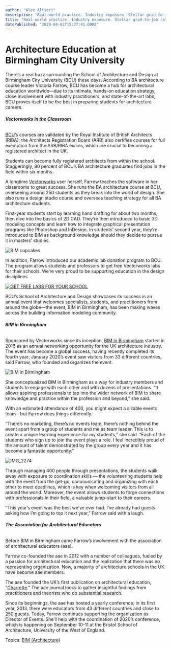 ```yaml
---
author: "Alex Altieri"
description: "Real-world practice. Industry exposure. Stellar grad-to-job rates. Find out more about the School of Architecture and Design at Birmingham City University."
title: "Real-world practice. Industry exposure. Stellar grad-to-job rates. Find out more about the School of Architecture and Design at Birmingham City University." 
datePublished: "2020-04-02T15:27:41.000Z"
---
```

# Architecture Education at Birmingham City University

There’s a real buzz surrounding the School of Architecture and Design at Birmingham City University (BCU) these days. According to BA architecture course leader Victoria Farrow, BCU has become a hub for architectural education worldwide—due to its intimate, hands-on education strategy, close involvement with industry practitioners, and state-of-the-art labs, BCU proves itself to be the best in preparing students for architecture careers.

###### **Vectorworks in the Classroom**

[BCU](https://www.bcu.ac.uk/)’s courses are validated by the Royal Institute of British Architects (RIBA); the Architects Registration Board (ARB) also certifies courses for full exemption from the ARB/RIBA exams, which are crucial to becoming a registered architect in the UK.

Students can become fully registered architects from within the school. Staggeringly, 90 percent of BCU’s BA architecture graduates find jobs in the field within six months.

A longtime [Vectorworks](http://vectorworks.net/?utm%5Fcampaign=blog&utm%5Fmedium=planetvectorworks&utm%5Fsource=intext&utm%5Fcontent=040220archbcu) user herself, Farrow teaches the software in her classrooms to great success. She runs the BA architecture course at BCU, overseeing around 250 students as they break into the world of design. She also runs a design studio course and oversees teaching strategy for all BA architecture students.

First-year students start by learning hand drafting for about two months, then dive into the basics of 2D CAD. They’re then introduced to basic 3D modeling concepts and learn how to integrate graphical presentation programs like Photoshop and InDesign. In students’ second year, they’re introduced to BIM as background knowledge should they decide to pursue it in masters’ studies.

![BIM cupcakes](https://blog.vectorworks.net/hs-fs/hubfs/Blog%20Images/040120_BCU/blog-images-april-1.jpg?width=600&name=blog-images-april-1.jpg)

In addition, Farrow introduced our academic lab donation program to BCU. The program allows students and professors to get free Vectorworks labs for their schools. We’re very proud to be supporting education in the design disciplines.

[![GET FREE LABS FOR YOUR SCHOOL](https://no-cache.hubspot.com/cta/default/3018241/d59c83d6-e792-49ee-8f33-184b211bd64b.png)](https://cta-redirect.hubspot.com/cta/redirect/3018241/d59c83d6-e792-49ee-8f33-184b211bd64b) 

BCU’s School of Architecture and Design showcases its success in an annual event that welcomes specialists, students, and practitioners from around the globe—the event, BIM in Birmingham, has been making waves across the building information modeling community.

###### **BIM in Birmingham**

Sponsored by Vectorworks since its inception, [BIM in Birmingham](https://www.bcu.ac.uk/architecture-and-design/about-us/bim-in-birmingham/2020) started in 2016 as an annual networking opportunity for the UK architecture industry. The event has become a global success, having recently completed its fourth year; January 2020’s event saw visitors from 33 different countries, said Farrow, who founded and organizes the event.

![BIM in Birmingham](https://blog.vectorworks.net/hs-fs/hubfs/Blog%20Images/040120_BCU/_MG_2738.jpeg?width=600&name=_MG_2738.jpeg)

She conceptualized BIM in Birmingham as a way for industry members and students to engage with each other and with dozens of presentations. “It allows aspiring professionals to tap into the wider network of BIM to share knowledge and practice within the profession and beyond,” she said.

With an estimated attendance of 400, you might expect a sizable events team—but Farrow does things differently.

“There’s no marketing, there’s no events team, there’s nothing behind the event apart from a group of students and me as team leader. This is to create a unique learning experience for my students,” she said. “Each of the students who sign up to join the event plays a role. I feel incredibly proud of the amount of talent demonstrated by the group every year and it has become a fantastic opportunity.”

![IMG_2274](https://blog.vectorworks.net/hs-fs/hubfs/Blog%20Images/040120_BCU/IMG_2274.jpg?width=600&name=IMG_2274.jpg) 

Through managing 400 people through presentations, the students walk away with exposure to coordination skills — the volunteering students help with the event from the get-go, communicating and organizing with each other to meet deadlines, which is key when welcoming visitors from all around the world. Moreover, the event allows students to forge connections with professionals in their field, a valuable jump-start to their careers.

“This year’s event was the best we’ve ever had. I’ve already had guests asking how I’m going to top it next year,” Farrow said with a laugh.

###### **The Association for Architectural Educators**

Before BIM in Birmingham came Farrow’s involvement with the association of architectural educators (aae).

Farrow co-founded the aae in 2012 with a number of colleagues, fueled by a passion for architectural education and the realization that there was no representing organization. Now, a majority of architecture schools in the UK have become aae members.

The aae founded the UK’s first publication on architectural education, “[Charrette](https://architecturaleducators.org/aae-journal/).” The aae journal looks to gather insightful findings from practitioners and theorists who do substantial research.

Since its beginnings, the aae has hosted a yearly conference; in its first year, 2013, there were educators from 43 different countries and close to 250 guests. Today, Farrow continues supporting the organization as Director of Events. She’ll help with the coordination of 2020’s conference, which is happening on September 10-11 at the Bristol School of Architecture, University of the West of England.

 Topics: [BIM (Architecture)](https://blog.vectorworks.net/topic/bim-architecture) 

 